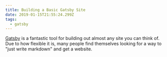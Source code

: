 ```yaml
---
title: Building a Basic Gatsby Site
date: 2019-01-15T21:55:24.299Z
tags:
  - gatsby
---
```

[Gatsby](https://www.gatsbyjs.org/) is a fantastic tool for building out almost any site you can think of. Due to how flexible it is, many people find themselves looking for a way to "just write markdown" and get a website.
